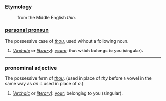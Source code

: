 ===Etymology===
:from the Middle English ''thin''.

===[[personal pronoun]]===
The possessive case of ''[[thou]]'', used without a following noun.
#[''[[Archaic]]'' or ''[[literary]]'']: [[yours]]; that which belongs to you (singular).

----
===pronominal adjective===
The possessive form of ''[[thou]]''. (used in place of ''thy'' before a vowel in the same way as ''an'' is used in place of ''a''.)
#[''[[Archaic]]'' or ''[[literary]]'']: [[your]]; belonging to you (singular).
